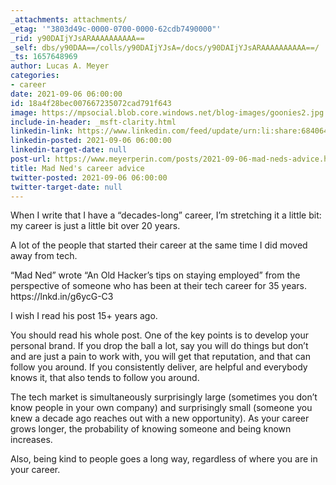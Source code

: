 ```yaml
---
_attachments: attachments/
_etag: '"3803d49c-0000-0700-0000-62cdb7490000"'
_rid: y90DAIjYJsARAAAAAAAAAA==
_self: dbs/y90DAA==/colls/y90DAIjYJsA=/docs/y90DAIjYJsARAAAAAAAAAA==/
_ts: 1657648969
author: Lucas A. Meyer
categories:
- career
date: 2021-09-06 06:00:00
id: 18a4f28bec007667235072cad791f643
image: https://mpsocial.blob.core.windows.net/blog-images/goonies2.jpg
include-in-header: _msft-clarity.html
linkedin-link: https://www.linkedin.com/feed/update/urn:li:share:6840649034512900096
linkedin-posted: 2021-09-06 06:00:00
linkedin-target-date: null
post-url: https://www.meyerperin.com/posts/2021-09-06-mad-neds-advice.html
title: Mad Ned's career advice
twitter-posted: 2021-09-06 06:00:00
twitter-target-date: null
---
```


When I write that I have a "decades-long" career, I'm stretching it a little bit: my career is just a little bit over 20 years. 

A lot of the people that started their career at the same time I did moved away from tech. 

"Mad Ned" wrote "An Old Hacker's tips on staying employed" from the perspective of someone who has been at their tech career for 35 years.
https://lnkd.in/g6ycG-C3 

I wish I read his post 15+ years ago. 

You should read his whole post. One of the key points is to develop your personal brand. If you drop the ball a lot, say you will do things but don't and are just a pain to work with, you will get that reputation, and that can follow you around. If you consistently deliver, are helpful and everybody knows it, that also tends to follow you around. 

The tech market is simultaneously surprisingly large (sometimes you don't know people in your own company) and surprisingly small (someone you knew a decade ago reaches out with a new opportunity). As your career grows longer, the probability of knowing someone and being known increases.

Also, being kind to people goes a long way, regardless of where you are in your career.
